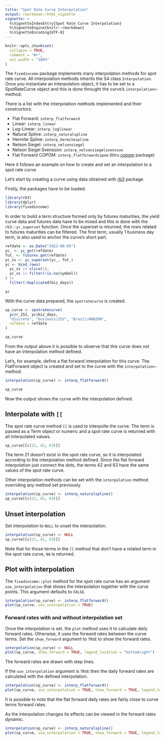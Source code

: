 ```yaml
---
title: "Spot Rate Curve Interpolation"
output: rmarkdown::html_vignette
vignette: >
  %\VignetteIndexEntry{Spot Rate Curve Interpolation}
  %\VignetteEngine{knitr::rmarkdown}
  %\VignetteEncoding{UTF-8}
---
```


```r
knitr::opts_chunk$set(
  collapse = TRUE,
  comment = "#>",
  out.width = "100%"
)
```

The `fixedincome` package implements many interpolation methods for spot rate curve.
All interpolation methods inherits the S4 class `Interpolation`.
Once you instantiate an Interpolation object, it has to be set to a SpotRateCurve object and this
is done throught the curve's `interpolation<-` method.

There is a list with the interpolation methods implemented and their constructors:

- Flat Forward: `interp_flatforward`
- Linear: `interp_linear`
- Log-Linear: `interp_loglinear`
- Natural Spline: `interp_naturalspline`
- Hermite Spline: `interp_hermitespline`
- Nelson Siegel: `interp_nelsonsiegel`
- Nelson Siegel Svensson: `interp_nelsonsiegelsvensson`
- Flat Forward COPOM: `interp_flatforwardcopom`
  (thru [copom](https://github.com/wilsonfreitas/copom) package)

Here it follows an example on how to create and set an interpolation to a spot rate curve.

Let's start by creating a curve using data obtained with [rb3](https://github.com/wilsonfreitas/rb3)
package.

Firstly, the packages have to be loaded.

```r
library(rb3)
library(dplyr)
library(fixedincome)
```

In order to build a term structure formed only by futures maturities, the yield curve data and
futures data have to be mixed and this is done with the `rb3::yc_superset` function.
Once the superset is returned, the rows related to futures maturities can be filtered.
The first term, usually 1 business day term, is also used to anchor the curve's short part.

```r
refdate <- as.Date("2022-08-05")
yc_ <- yc_get(refdate)
fut_ <- futures_get(refdate)
yc_ss <- yc_superset(yc_, fut_)
yc <- bind_rows(
  yc_ss |> slice(1),
  yc_ss |> filter(!is.na(symbol))
) |>
  filter(!duplicated(biz_days))

yc
```

With the curve data prepared, the `spotratecurve` is created.

```r
sp_curve <- spotratecurve(
  yc$r_252, yc$biz_days,
  "discrete", "business/252", "Brazil/ANBIMA",
  refdate = refdate
)

sp_curve
```

From the output above it is possible to observe that this curve does not have an interpolation
method defined.

Let's, for example, define a flat forward interpolation for this curve.
The FlatForward object is created and set to the curve with the `interpolation<-` method.

```r
interpolation(sp_curve) <- interp_flatforward()

sp_curve
```

Now the output shows the curve with the interpolation defined.

## Interpolate with `[[`

The spot rate curve method `[[` is used to interpolte the curve.
The term is passed as a Term object or numeric and a spot rate curve is returned with all
interpolated values.

```r
sp_curve[[c(21, 42, 63)]]
```

The term 21 doesn't exist in the spot rate curve, so it is interpolated according to
the interpolation method defined.
Since the flat forward interpolation just connect the dots, the terms 42 and 63 have the same values
of the spot rate curve.

Other interpolation methods can be set with the `interpolation` method overriding any method set
previously.

```r
interpolation(sp_curve) <- interp_naturalspline()
sp_curve[[c(21, 42, 63)]]
```

## Unset interpolation

Set interpolation to `NULL` to unset the interpolation.

```r
interpolation(sp_curve) <- NULL
sp_curve[[c(21, 42, 63)]]
```

Note that for those terms in the `[[` method that don't have a related term in the spot rate curve,
`NA` is returned.

## Plot with interpolation

The `fixedincome::plot` method for the spot rate curve has an argument `use_interpolation` that
shows the interpolation together with the curve points.
This argument defaults to `FALSE`.

```r
interpolation(sp_curve) <- interp_flatforward()
plot(sp_curve, use_interpolation = TRUE)
```

### Forward rates with and without interpolation set

Once the interpolation is set, the `plot` method uses it to calculate daily forward rates.
Otherwise, it uses the forward rates between the curve terms.
Set the `show_forward` argument to `TRUE` to show the forward rates.

```r
interpolation(sp_curve) <- NULL
plot(sp_curve, show_forward = TRUE, legend_location = "bottomright")
```

The forward rates are drawn with step lines.

If the `use_interpolation` argument is `TRUE` then the daily forward rates are calculated with
the defined interpolation.

```r
interpolation(sp_curve) <- interp_flatforward()
plot(sp_curve, use_interpolation = TRUE, show_forward = TRUE, legend_location = "bottomright")
```

It is possible to note that the flat forward daily rates are fairly close to curve terms forward
rates.

As the interpolation changes its effects can be viewed in the forward rates dynamic.

```r
interpolation(sp_curve) <- interp_naturalspline()
plot(sp_curve, use_interpolation = TRUE, show_forward = TRUE, legend_location = "bottomright")
```
